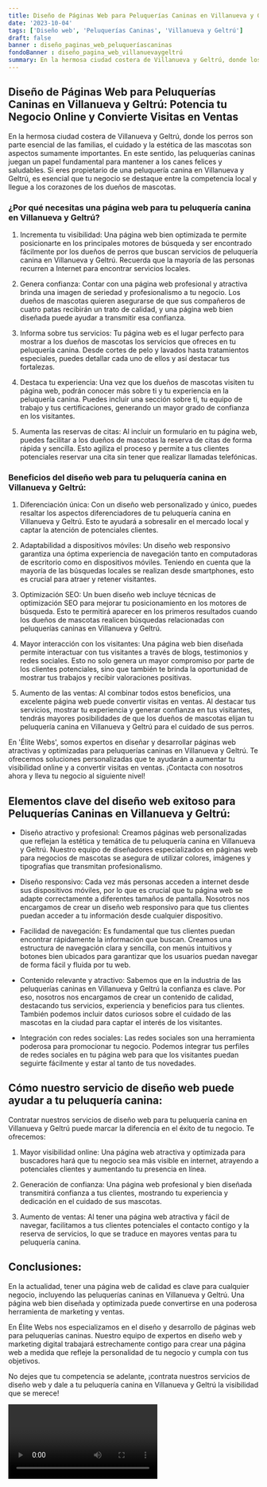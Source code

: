 ```yaml
---
title: Diseño de Páginas Web para Peluquerías Caninas en Villanueva y Geltrú
date: '2023-10-04'
tags: ['Diseño web', 'Peluquerías Caninas', 'Villanueva y Geltrú']
draft: false
banner : diseño_paginas_web_peluqueríascaninas
fondoBanner : diseño_pagina_web_villanuevaygeltrú
summary: En la hermosa ciudad costera de Villanueva y Geltrú, donde los perros son parte esencial de las familias, el cuidado y la estética de las mascotas son aspectos sumamente importantes. En este sentido, las peluquerías caninas juegan un papel fundamental para mantener a los canes felices y saludables. Si eres propietario de una peluquería canina en Villanueva y Geltrú, es esencial que tu negocio se destaque entre la competencia local y llegue a los corazones de los dueños de mascotas.
---
```


## **Diseño de Páginas Web para Peluquerías Caninas en Villanueva y Geltrú: Potencia tu Negocio Online y Convierte Visitas en Ventas**

En la hermosa ciudad costera de Villanueva y Geltrú, donde los perros son parte esencial de las familias, el cuidado y la estética de las mascotas son aspectos sumamente importantes. En este sentido, las peluquerías caninas juegan un papel fundamental para mantener a los canes felices y saludables. Si eres propietario de una peluquería canina en Villanueva y Geltrú, es esencial que tu negocio se destaque entre la competencia local y llegue a los corazones de los dueños de mascotas.

### **¿Por qué necesitas una página web para tu peluquería canina en Villanueva y Geltrú?**

1. Incrementa tu visibilidad: Una página web bien optimizada te permite posicionarte en los principales motores de búsqueda y ser encontrado fácilmente por los dueños de perros que buscan servicios de peluquería canina en Villanueva y Geltrú. Recuerda que la mayoría de las personas recurren a Internet para encontrar servicios locales.

2. Genera confianza: Contar con una página web profesional y atractiva brinda una imagen de seriedad y profesionalismo a tu negocio. Los dueños de mascotas quieren asegurarse de que sus compañeros de cuatro patas recibirán un trato de calidad, y una página web bien diseñada puede ayudar a transmitir esa confianza.

3. Informa sobre tus servicios: Tu página web es el lugar perfecto para mostrar a los dueños de mascotas los servicios que ofreces en tu peluquería canina. Desde cortes de pelo y lavados hasta tratamientos especiales, puedes detallar cada uno de ellos y así destacar tus fortalezas.

4. Destaca tu experiencia: Una vez que los dueños de mascotas visiten tu página web, podrán conocer más sobre ti y tu experiencia en la peluquería canina. Puedes incluir una sección sobre ti, tu equipo de trabajo y tus certificaciones, generando un mayor grado de confianza en los visitantes.

5. Aumenta las reservas de citas: Al incluir un formulario en tu página web, puedes facilitar a los dueños de mascotas la reserva de citas de forma rápida y sencilla. Esto agiliza el proceso y permite a tus clientes potenciales reservar una cita sin tener que realizar llamadas telefónicas.

### **Beneficios del diseño web para tu peluquería canina en Villanueva y Geltrú:**

1. Diferenciación única: Con un diseño web personalizado y único, puedes resaltar los aspectos diferenciadores de tu peluquería canina en Villanueva y Geltrú. Esto te ayudará a sobresalir en el mercado local y captar la atención de potenciales clientes.

2. Adaptabilidad a dispositivos móviles: Un diseño web responsivo garantiza una óptima experiencia de navegación tanto en computadoras de escritorio como en dispositivos móviles. Teniendo en cuenta que la mayoría de las búsquedas locales se realizan desde smartphones, esto es crucial para atraer y retener visitantes.

3. Optimización SEO: Un buen diseño web incluye técnicas de optimización SEO para mejorar tu posicionamiento en los motores de búsqueda. Esto te permitirá aparecer en los primeros resultados cuando los dueños de mascotas realicen búsquedas relacionadas con peluquerías caninas en Villanueva y Geltrú.

4. Mayor interacción con los visitantes: Una página web bien diseñada permite interactuar con tus visitantes a través de blogs, testimonios y redes sociales. Esto no solo genera un mayor compromiso por parte de los clientes potenciales, sino que también te brinda la oportunidad de mostrar tus trabajos y recibir valoraciones positivas.

5. Aumento de las ventas: Al combinar todos estos beneficios, una excelente página web puede convertir visitas en ventas. Al destacar tus servicios, mostrar tu experiencia y generar confianza en tus visitantes, tendrás mayores posibilidades de que los dueños de mascotas elijan tu peluquería canina en Villanueva y Geltrú para el cuidado de sus perros.

En 'Élite Webs', somos expertos en diseñar y desarrollar páginas web atractivas y optimizadas para peluquerías caninas en Villanueva y Geltrú. Te ofrecemos soluciones personalizadas que te ayudarán a aumentar tu visibilidad online y a convertir visitas en ventas. ¡Contacta con nosotros ahora y lleva tu negocio al siguiente nivel!

<GifSeo />

<Cta />

## Elementos clave del diseño web exitoso para Peluquerías Caninas en Villanueva y Geltrú:

- Diseño atractivo y profesional: Creamos páginas web personalizadas que reflejan la estética y temática de tu peluquería canina en Villanueva y Geltrú. Nuestro equipo de diseñadores especializados en páginas web para negocios de mascotas se asegura de utilizar colores, imágenes y tipografías que transmitan profesionalismo.

- Diseño responsivo: Cada vez más personas acceden a internet desde sus dispositivos móviles, por lo que es crucial que tu página web se adapte correctamente a diferentes tamaños de pantalla. Nosotros nos encargamos de crear un diseño web responsivo para que tus clientes puedan acceder a tu información desde cualquier dispositivo.

- Facilidad de navegación: Es fundamental que tus clientes puedan encontrar rápidamente la información que buscan. Creamos una estructura de navegación clara y sencilla, con menús intuitivos y botones bien ubicados para garantizar que los usuarios puedan navegar de forma fácil y fluida por tu web.

- Contenido relevante y atractivo: Sabemos que en la industria de las peluquerías caninas en Villanueva y Geltrú la confianza es clave. Por eso, nosotros nos encargamos de crear un contenido de calidad, destacando tus servicios, experiencia y beneficios para tus clientes. También podemos incluir datos curiosos sobre el cuidado de las mascotas en la ciudad para captar el interés de los visitantes.

- Integración con redes sociales: Las redes sociales son una herramienta poderosa para promocionar tu negocio. Podemos integrar tus perfiles de redes sociales en tu página web para que los visitantes puedan seguirte fácilmente y estar al tanto de tus novedades.

## Cómo nuestro servicio de diseño web puede ayudar a tu peluquería canina:

Contratar nuestros servicios de diseño web para tu peluquería canina en Villanueva y Geltrú puede marcar la diferencia en el éxito de tu negocio. Te ofrecemos:

1. Mayor visibilidad online: Una página web atractiva y optimizada para buscadores hará que tu negocio sea más visible en internet, atrayendo a potenciales clientes y aumentando tu presencia en línea.

2. Generación de confianza: Una página web profesional y bien diseñada transmitirá confianza a tus clientes, mostrando tu experiencia y dedicación en el cuidado de sus mascotas.

3. Aumento de ventas: Al tener una página web atractiva y fácil de navegar, facilitamos a tus clientes potenciales el contacto contigo y la reserva de servicios, lo que se traduce en mayores ventas para tu peluquería canina.

## Conclusiones:

En la actualidad, tener una página web de calidad es clave para cualquier negocio, incluyendo las peluquerías caninas en Villanueva y Geltrú. Una página web bien diseñada y optimizada puede convertirse en una poderosa herramienta de marketing y ventas.

En Élite Webs nos especializamos en el diseño y desarrollo de páginas web para peluquerías caninas. Nuestro equipo de expertos en diseño web y marketing digital trabajará estrechamente contigo para crear una página web a medida que refleje la personalidad de tu negocio y cumpla con tus objetivos.

No dejes que tu competencia se adelante, ¡contrata nuestros servicios de diseño web y dale a tu peluquería canina en Villanueva y Geltrú la visibilidad que se merece!

<Video />

<CtaBot job='Peluquerías Caninas' city='Villanueva y Geltrú'/>

<Gmaps query='Villanueva y Geltrú+españa+maps' />